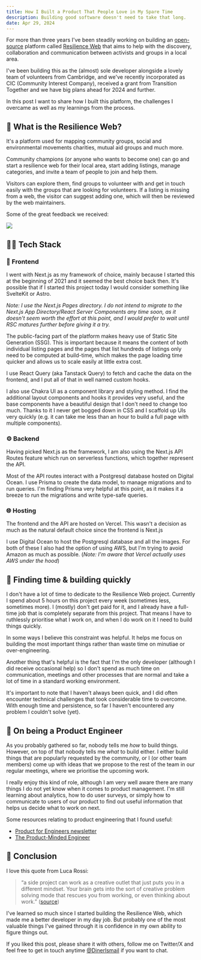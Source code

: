 ```yaml
---
title: How I Built a Product That People Love in My Spare Time
description: Building good software doesn't need to take that long.
date: Apr 29, 2024
---
```


For more than three years I've been steadily working on building an [open-source](https://github.com/ResilienceWeb/resilience-web) platform called [Resilience Web](https://resilienceweb.org.uk) that aims to help with the discovery, collaboration and communication between activists and groups in a local area.

I've been building this as the (almost) sole developer alongside a lovely team of volunteers from Cambridge, and we've recently incorporated as CIC (Community Interest Company), received a grant from Transition Together and we have big plans ahead for 2024 and further.

In this post I want to share how I built this platform, the challenges I overcame as well as my learnings from the process.

## 🌳 What is the Resilience Web?

It's a platform used for mapping community groups, social and environmental movements charities, mutual aid groups and much more.

Community champions (or anyone who wants to become one) can go and start a resilience web for their local area, start adding listings, manage categories, and invite a team of people to join and help them.

Visitors can explore them, find groups to volunteer with and get in touch easily with the groups that are looking for volunteers. If a listing is missing from a web, the visitor can suggest adding one, which will then be reviewed by the web maintainers.

Some of the great feedback we received:

<img src="/assets/images/blog-posts/rwfeedback.png" />

## 🧑‍💻 Tech Stack

### 💅 Frontend

I went with Next.js as my framework of choice, mainly because I started this at the beginning of 2021 and it seemed the best choice back then. It's possible that if I started this project today I would consider something like SvelteKit or Astro.

*Note: I use the Next.js Pages directory. I do not intend to migrate to the Next.js App Directory/React Server Components any time soon, as it doesn't seem worth the effort at this point, and I would prefer to wait until RSC matures further before giving it a try.*

The public-facing part of the platform makes heavy use of Static Site Generation (SSG). This is important because it means the content of both individual listing pages and the pages that list hundreds of listings only need to be computed at build-time, which makes the page loading time quicker and allows us to scale easily at little extra cost.

I use React Query (aka Tanstack Query) to fetch and cache the data on the frontend, and I put all of that in well named custom hooks.

I also use Chakra UI as a component library and styling method. I find the additional layout components and hooks it provides very useful, and the base components have a beautiful design that I don't need to change too much. Thanks to it I never get bogged down in CSS and I scaffold up UIs very quickly (e.g. it can take me less than an hour to build a full page with multiple components).

### ⚙️ Backend

Having picked Next.js as the framework, I am also using the Next.js API Routes feature which run on serverless functions, which together represent the API.

Most of the API routes interact with a Postgresql database hosted on Digital Ocean. I use Prisma to create the data model, to manage migrations and to run queries. I'm finding Prisma very helpful at this point, as it makes it a breeze to run the migrations and write type-safe queries.

### 🌐 Hosting

The frontend and the API are hosted on Vercel. This wasn't a decision as much as the natural default choice since the frontend is Next.js

I use Digital Ocean to host the Postgresql database and all the images. For both of these I also had the option of using AWS, but I'm trying to avoid Amazon as much as possible. (*Note: I'm aware that Vercel actually uses AWS under the hood*)

## 🏃 Finding time & building quickly

I don't have a lot of time to dedicate to the Resilience Web project. Currently I spend about 5 hours on this project every week (sometimes less, sometimes more). I (mostly) don't get paid for it, and I already have a full-time job that is completely separate from this project. That means I have to ruthlessly prioritise what I work on, and when I do work on it I need to build things quickly.

In some ways I believe this constraint was helpful. It helps me focus on building the most important things rather than waste time on minutiae or over-engineering.

Another thing that's helpful is the fact that I'm the only developer (although I did receive occasional help) so I don't spend as much time on communication, meetings and other processes that are normal and take a lot of time in a standard working environment.

It's important to note that I haven't always been quick, and I did often encounter technical challenges that took considerable time to overcome. With enough time and persistence, so far I haven't encountered any problem I couldn't solve (yet).

## 🎯 On being a Product Engineer

As you probably gathered so far, nobody tells me *how* to build things. However, on top of that nobody tells me *what* to build either. I either build things that are popularly requested by the community, or I (or other team members) come up with ideas that we propose to the rest of the team in our regular meetings, where we prioritise the upcoming work.

I really enjoy this kind of role, although I am very well aware there are many things I do not yet know when it comes to product management. I'm still learning about analytics, how to do user surveys, or simply how to communicate to users of our product to find out useful information that helps us decide what to work on next.

Some resources relating to product engineering that I found useful:

- [Product for Engineers newsletter](https://newsletter.posthog.com)
- [The Product-Minded Engineer](https://blog.pragmaticengineer.com/the-product-minded-engineer)

## 📌 Conclusion

I love this quote from Luca Rossi:

> “a side project can work as a creative outlet that just puts you in a different mindset. Your brain gets into the sort of creative problem solving mode that rescues you from working, or even thinking about work.” ([source](https://refactoring.fm/p/how-to-build-side-projects))

I've learned so much since I started building the Resilience Web, which made me a better developer in my day job. But probably one of the most valuable things I've gained through it is confidence in my own ability to figure things out.

If you liked this post, please share it with others, follow me on Twitter/X and feel free to get in touch anytime [@DinerIsmail](https://twitter.com/DinerIsmail) if you want to chat.